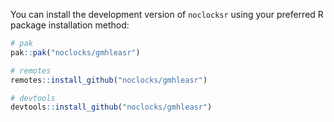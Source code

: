 You can install the development version of `noclocksr` using your preferred
R package installation method:

```R
# pak
pak::pak("noclocks/gmhleasr")

# remotes
remotes::install_github("noclocks/gmhleasr")

# devtools
devtools::install_github("noclocks/gmhleasr")
```
